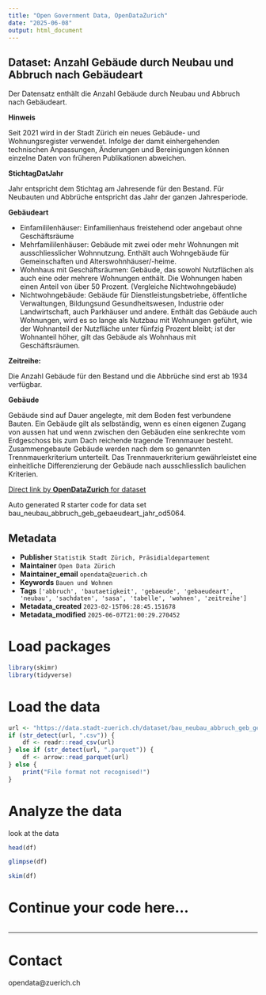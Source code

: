 ```yaml
---
title: "Open Government Data, OpenDataZurich"
date: "2025-06-08"
output: html_document
---
```


## Dataset: Anzahl Gebäude durch Neubau und Abbruch nach Gebäudeart

Der Datensatz enthält die Anzahl Gebäude durch Neubau und Abbruch nach Gebäudeart.

**Hinweis**


Seit 2021 wird in der Stadt Zürich ein neues Gebäude- und Wohnungsregister verwendet. Infolge der damit einhergehenden technischen Anpassungen, Änderungen und Bereinigungen können einzelne Daten von früheren Publikationen abweichen.


[]()

**StichtagDatJahr**


Jahr entspricht dem Stichtag am Jahresende für den Bestand. Für Neubauten und Abbrüche entspricht das Jahr der ganzen Jahresperiode.


[]()

**Gebäudeart**


- Einfamililenhäuser: Einfamilienhaus freistehend oder angebaut ohne Geschäftsräume
- Mehrfamililenhäuser: Gebäude mit zwei oder mehr Wohnungen mit ausschliesslicher Wohnnutzung. Enthält auch Wohngebäude für Gemeinschaften und Alterswohnhäuser/-heime.
- Wohnhaus mit Geschäftsräumen: Gebäude, das sowohl Nutzflächen als auch eine oder mehrere Wohnungen enthält. Die Wohnungen haben einen Anteil von über 50 Prozent. (Vergleiche Nichtwohngebäude)
- Nichtwohngebäude: Gebäude für Dienstleistungsbetriebe, öffentliche Verwaltungen, Bildungsund Gesundheitswesen, Industrie oder Landwirtschaft, auch Parkhäuser und andere. Enthält das Gebäude auch Wohnungen, wird es so lange als Nutzbau mit Wohnungen geführt, wie der Wohnanteil der Nutzfläche unter fünfzig Prozent bleibt; ist der Wohnanteil höher, gilt das Gebäude als Wohnhaus mit Geschäftsräumen.


[]()

**Zeitreihe:**

Die Anzahl Gebäude für den Bestand und die Abbrüche sind erst ab 1934 verfügbar.

[]()

**Gebäude**


Gebäude sind auf Dauer angelegte, mit dem Boden fest verbundene Bauten. Ein Gebäude gilt als selbständig, wenn es einen eigenen Zugang von aussen hat und wenn zwischen den Gebäuden eine senkrechte vom Erdgeschoss bis zum Dach reichende tragende Trennmauer besteht. Zusammengebaute Gebäude werden nach dem so genannten Trennmauerkriterium unterteilt. Das Trennmauerkriterium gewährleistet eine einheitliche Differenzierung der Gebäude nach ausschliesslich baulichen Kriterien.


[]()



[Direct link by **OpenDataZurich** for dataset](https://data.stadt-zuerich.ch/dataset/bau_neubau_abbruch_geb_gebaeudeart_jahr_od5064)

Auto generated R starter code for data set bau_neubau_abbruch_geb_gebaeudeart_jahr_od5064.

## Metadata

- **Publisher** `Statistik Stadt Zürich, Präsidialdepartement`
- **Maintainer** `Open Data Zürich`
- **Maintainer_email** `opendata@zuerich.ch`
- **Keywords** `Bauen und Wohnen`
- **Tags** `['abbruch', 'bautaetigkeit', 'gebaeude', 'gebaeudeart', 'neubau', 'sachdaten', 'sasa', 'tabelle', 'wohnen', 'zeitreihe']`
- **Metadata_created** `2023-02-15T06:28:45.151678`
- **Metadata_modified** `2025-06-07T21:00:29.270452`


# Load packages

```r
library(skimr)
library(tidyverse)
```

# Load the data

```r
url <- "https://data.stadt-zuerich.ch/dataset/bau_neubau_abbruch_geb_gebaeudeart_jahr_od5064/download/BAU506OD5064.csv"
if (str_detect(url, ".csv")) {
    df <- readr::read_csv(url)
} else if (str_detect(url, ".parquet")) {
    df <- arrow::read_parquet(url)
} else {
    print("File format not recognised!")
}
```

# Analyze the data

look at the data
```r
head(df)
```

```r
glimpse(df)
```

```r
skim(df)
```

# Continue your code here...

```r

```

------------------------------------------------------------------------

# Contact

opendata@zuerich.ch
